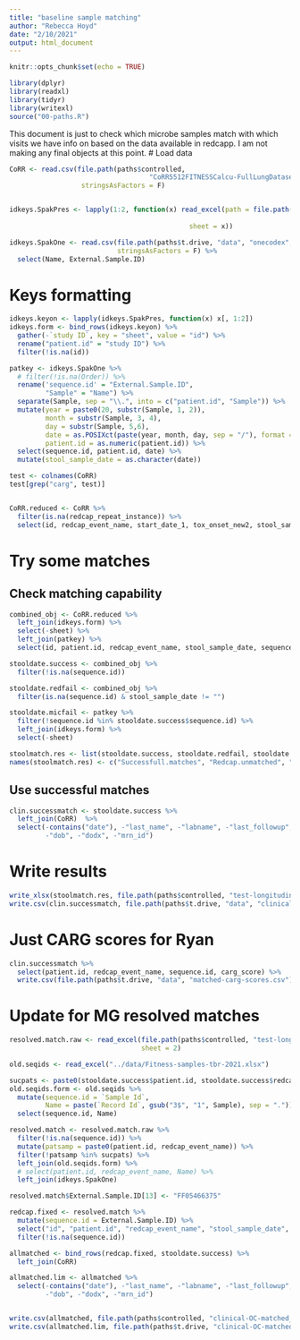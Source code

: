 ```yaml
---
title: "baseline sample matching"
author: "Rebecca Hoyd"
date: "2/10/2021"
output: html_document
---
```


```r
knitr::opts_chunk$set(echo = TRUE)

library(dplyr)
library(readxl)
library(tidyr)
library(writexl)
source("00-paths.R")
```

This document is just to check which microbe samples match with which visits we have info on based on the data available in redcapp. I am not making any final objects at this point.
# Load data

```r
CoRR <- read.csv(file.path(paths$controlled,
                                   "CoRR5512FITNESSCalcu-FullLungDataset2921_DATA_2021-02-09_1311.csv"),
                  stringsAsFactors = F)


idkeys.SpakPres <- lapply(1:2, function(x) read_excel(path = file.path(paths$controlled, 
                                                                       "OSU-18055 shared patient log.xlsx"),
                                             sheet = x))

idkeys.SpakOne <- read.csv(file.path(paths$t.drive, "data", "onecodex", "One Codex Sample Sheet.csv"),
                           stringsAsFactors = F) %>%
  select(Name, External.Sample.ID)
```

# Keys formatting
```r
idkeys.keyon <- lapply(idkeys.SpakPres, function(x) x[, 1:2])
idkeys.form <- bind_rows(idkeys.keyon) %>%
  gather(-`study ID`, key = "sheet", value = "id") %>%
  rename("patient.id" = "study ID") %>%
  filter(!is.na(id))

patkey <- idkeys.SpakOne %>%
  # filter(!is.na(Order)) %>%
  rename('sequence.id' = "External.Sample.ID",
         "Sample" = "Name") %>%
  separate(Sample, sep = "\\.", into = c("patient.id", "Sample")) %>%
  mutate(year = paste0(20, substr(Sample, 1, 2)),
         month = substr(Sample, 3, 4),
         day = substr(Sample, 5,6),
         date = as.POSIXct(paste(year, month, day, sep = "/"), format = "%Y/%m/%d"),
         patient.id = as.numeric(patient.id)) %>%
  select(sequence.id, patient.id, date) %>%
  mutate(stool_sample_date = as.character(date))

```

```r
test <- colnames(CoRR)
test[grep("carg", test)]


CoRR.reduced <- CoRR %>%
  filter(is.na(redcap_repeat_instance)) %>%
  select(id, redcap_event_name, start_date_1, tox_onset_new2, stool_sample_date)
```

# Try some matches

## Check matching capability

```r
combined_obj <- CoRR.reduced %>%
  left_join(idkeys.form) %>%
  select(-sheet) %>%
  left_join(patkey) %>%
  select(id, patient.id, redcap_event_name, stool_sample_date, sequence.id)

stooldate.success <- combined_obj %>%
  filter(!is.na(sequence.id))

stooldate.redfail <- combined_obj %>%
  filter(is.na(sequence.id) & stool_sample_date != "")

stooldate.micfail <- patkey %>%
  filter(!sequence.id %in% stooldate.success$sequence.id) %>%
  left_join(idkeys.form) %>%
  select(-sheet)

stoolmatch.res <- list(stooldate.success, stooldate.redfail, stooldate.micfail)
names(stoolmatch.res) <- c("Successfull.matches", "Redcap.unmatched", "Microbes.unmathced")
```

## Use successful matches

```r
clin.successmatch <- stooldate.success %>%
  left_join(CoRR)  %>%
  select(-contains("date"), -"last_name", -"labname", -"last_followup", -"lab_collection", -"id",
         -"dob", -"dodx", -"mrn_id")
```

# Write results

```r
write_xlsx(stoolmatch.res, file.path(paths$controlled, "test-longitudinal-matching_OneCodex.xlsx"))
write.csv(clin.successmatch, file.path(paths$t.drive, "data", "clinical-with-OCids_limited.csv"))
```

# Just CARG scores for Ryan

```r
clin.successmatch %>%
  select(patient.id, redcap_event_name, sequence.id, carg_score) %>%
  write.csv(file.path(paths$t.drive, "data", "matched-carg-scores.csv"), row.names = F)
```

# Update for MG resolved matches

```r
resolved.match.raw <- read_excel(file.path(paths$controlled, "test-longitudinal-microbe-matching_RH.mg.xlsx"),
                                 sheet = 2)

old.seqids <- read_excel("../data/Fitness-samples-tbr-2021.xlsx")
```

```r
sucpats <- paste0(stooldate.success$patient.id, stooldate.success$redcap_event_name)
old.seqids.form <- old.seqids %>%
  mutate(sequence.id = `Sample Id`,
         Name = paste(`Record Id`, gsub("3$", "1", Sample), sep = ".")) %>%
  select(sequence.id, Name)

resolved.match <- resolved.match.raw %>%
  filter(!is.na(sequence.id)) %>%
  mutate(patsamp = paste0(patient.id, redcap_event_name)) %>%
  filter(!patsamp %in% sucpats) %>%
  left_join(old.seqids.form) %>%
  # select(patient.id, redcap_event_name, Name) %>%
  left_join(idkeys.SpakOne)

resolved.match$External.Sample.ID[13] <- "FF05466375"

redcap.fixed <- resolved.match %>%
  mutate(sequence.id = External.Sample.ID) %>%
  select("id", "patient.id", "redcap_event_name", "stool_sample_date", "sequence.id" ) %>%
  filter(!is.na(sequence.id))
```

```r

allmatched <- bind_rows(redcap.fixed, stooldate.success) %>%
  left_join(CoRR)

allmatched.lim <- allmatched %>%
  select(-contains("date"), -"last_name", -"labname", -"last_followup", -"lab_collection", -"id",
         -"dob", -"dodx", -"mrn_id")


write.csv(allmatched, file.path(paths$controlled, "clinical-OC-matched_resolved.csv"), row.names = F)
write.csv(allmatched.lim, file.path(paths$t.drive, "clinical-OC-matched_resolved_limited.csv"), row.names = F)

```
